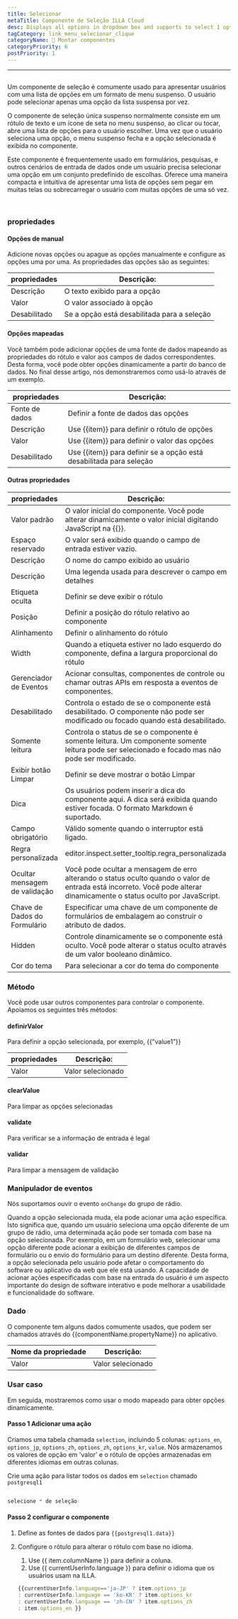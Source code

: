 ```yaml
---
title: Selecionar
metaTitle: Componente de Seleção ILLA Cloud
desc: Displays all options in dropdown box and supports to select 1 option.
tagCategory: link_menu_selecionar_clique
categoryName: 🧬 Montar componentes
categoryPriority: 6
postPriority: 1
---
```


* * *

## <h2 hidden>Select</h2>

Um componente de seleção é comumente usado para apresentar usuários com uma lista de opções em um formato de menu suspenso. O usuário pode selecionar apenas uma opção da lista suspensa por vez.

O componente de seleção única suspenso normalmente consiste em um rótulo de texto e um ícone de seta no menu suspenso, ao clicar ou tocar, abre uma lista de opções para o usuário escolher. Uma vez que o usuário seleciona uma opção, o menu suspenso fecha e a opção selecionada é exibida no componente.

Este componente é frequentemente usado em formulários, pesquisas, e outros cenários de entrada de dados onde um usuário precisa selecionar uma opção em um conjunto predefinido de escolhas. Oferece uma maneira compacta e intuitiva de apresentar uma lista de opções sem pegar em muitas telas ou sobrecarregar o usuário com muitas opções de uma só vez.

<img src='https://cdn.illacloud.com/official-website/img/docs/assemble/select1.png' alt="" />

<img src='https://cdn.illacloud.com/official-website/img/docs/assemble/select2.png' alt="" />

### propriedades

#### Opções de manual

Adicione novas opções ou apague as opções manualmente e configure as opções uma por uma. As propriedades das opções são as seguintes: 

| propriedades | Descrição:                                  |
| ------------ | ------------------------------------------- |
| Descrição    | O texto exibido para a opção                |
| Valor        | O valor associado à opção                   |
| Desabilitado | Se a opção está desabilitada para a seleção |

#### Opções mapeadas

Você também pode adicionar opções de uma fonte de dados mapeando as propriedades do rótulo e valor aos campos de dados correspondentes. Desta forma, você pode obter opções dinamicamente a partir do banco de dados. No final desse artigo, nós demonstraremos como usá-lo através de um exemplo.

| propriedades   | Descrição:                                                          |
| -------------- | ------------------------------------------------------------------- |
| Fonte de dados | Definir a fonte de dados das opções                                 |
| Descrição      | Use {{item}} para definir o rótulo de opções                        |
| Valor          | Use {{item}} para definir o valor das opções                        |
| Desabilitado   | Use {{item}} para definir se a opção está desabilitada para seleção |

#### Outras propriedades

| propriedades                  | Descrição:                                                                                                                                                               |
| ----------------------------- | ------------------------------------------------------------------------------------------------------------------------------------------------------------------------ |
| Valor padrão                  | O valor inicial do componente. Você pode alterar dinamicamente o valor inicial digitando JavaScript na {{}}.                                                             |
| Espaço reservado              | O valor será exibido quando o campo de entrada estiver vazio.                                                                                                            |
| Descrição                     | O nome do campo exibido ao usuário                                                                                                                                       |
| Descrição                     | Uma legenda usada para descrever o campo em detalhes                                                                                                                     |
| Etiqueta oculta               | Definir se deve exibir o rótulo                                                                                                                                          |
| Posição                       | Definir a posição do rótulo relativo ao componente                                                                                                                       |
| Alinhamento                   | Definir o alinhamento do rótulo                                                                                                                                          |
| Width                         | Quando a etiqueta estiver no lado esquerdo do componente, defina a largura proporcional do rótulo                                                                        |
| Gerenciador de Eventos        | Acionar consultas, componentes de controle ou chamar outras APIs em resposta a eventos de componentes.                                                                   |
| Desabilitado                  | Controla o estado de se o componente está desabilitado. O componente não pode ser modificado ou focado quando está desabilitado.                                         |
| Somente leitura               | Controla o status de se o componente é somente leitura. Um componente somente leitura pode ser selecionado e focado mas não pode ser modificado.                         |
| Exibir botão Limpar           | Definir se deve mostrar o botão Limpar                                                                                                                                   |
| Dica                          | Os usuários podem inserir a dica do componente aqui. A dica será exibida quando estiver focada. O formato Markdown é suportado.                                          |
| Campo obrigatório             | Válido somente quando o interruptor está ligado.                                                                                                                         |
| Regra personalizada           | editor.inspect.setter_tooltip.regra_personalizada                                                                                                                        |
| Ocultar mensagem de validação | Você pode ocultar a mensagem de erro alterando o status oculto quando o valor de entrada está incorreto. Você pode alterar dinamicamente o status oculto por JavaScript. |
| Chave de Dados do Formulário  | Especificar uma chave de um componente de formulários de embalagem ao construir o atributo de dados.                                                                     |
| Hidden                        | Controle dinamicamente se o componente está oculto. Você pode alterar o status oculto através de um valor booleano dinâmico.                                             |
| Cor do tema                   | Para selecionar a cor do tema do componente                                                                                                                              |

### Método

Você pode usar outros componentes para controlar o componente. Apoiamos os seguintes três métodos:

#### definirValor

Para definir a opção selecionada, por exemplo, {{”value1”}}

| propriedades | Descrição:        |
| ------------ | ----------------- |
| Valor        | Valor selecionado |

#### clearValue

Para limpar as opções selecionadas

#### validate

Para verificar se a informação de entrada é legal

#### validar

Para limpar a mensagem de validação

### Manipulador de eventos

Nós suportamos ouvir o evento `onChange` do grupo de rádio. 

Quando a opção selecionada muda, ela pode acionar uma ação específica. Isto significa que, quando um usuário seleciona uma opção diferente de um grupo de rádio, uma determinada ação pode ser tomada com base na opção selecionada. Por exemplo, em um formulário web, selecionar uma opção diferente pode acionar a exibição de diferentes campos de formulário ou o envio do formulário para um destino diferente. Desta forma, a opção selecionada pelo usuário pode afetar o comportamento do software ou aplicativo da web que ele está usando. A capacidade de acionar ações especificadas com base na entrada do usuário é um aspecto importante do design de software interativo e pode melhorar a usabilidade e funcionalidade do software.

### Dado

O componente tem alguns dados comumente usados, que podem ser chamados através do {{componentName.propertyName}} no aplicativo.

| Nome da propriedade | Descrição:        |
| ------------------- | ----------------- |
| Valor               | Valor selecionado |

### Usar caso

Em seguida, mostraremos como usar o modo mapeado para obter opções dinamicamente. 

#### Passo 1 Adicionar uma ação

Criamos uma tabela chamada `selection`, incluindo 5 colunas: `options_en`, `options_jp`, `options_zh`, `options_zh`, `options_kr`, `value`. Nós armazenamos os valores de opção em 'valor' e o rótulo de opções armazenadas em diferentes idiomas em outras colunas. 

Crie uma ação para listar todos os dados em `selection` chamado `postgresql1`

<img src='https://cdn.illacloud.com/official-website/img/docs/assemble/radio1.png' alt="" />

```jsx
selecione * de seleção
```

#### Passo 2 configurar o componente

1.  Define as fontes de dados para `{{postgresql1.data}}` 
2.  Configure o rótulo para alterar o rótulo com base no idioma. 

    1.  Use {{ item.columnName }} para definir a coluna. 
    2.  Use {{ currentUserInfo.language }} para definir o idioma que os usuários usam na ILLA.

    ```jsx
    {{currentUserInfo.language=='ja-JP' ? item.options_jp 
    : currentUserInfo.language == 'ko-KR' ? item.options_kr 
    : currentUserInfo.language == 'zh-CN' ? item.options_zh 
    : item.options_en }}
    ```

<img src='https://cdn.illacloud.com/official-website/img/docs/assemble/select3.png' alt="" />
